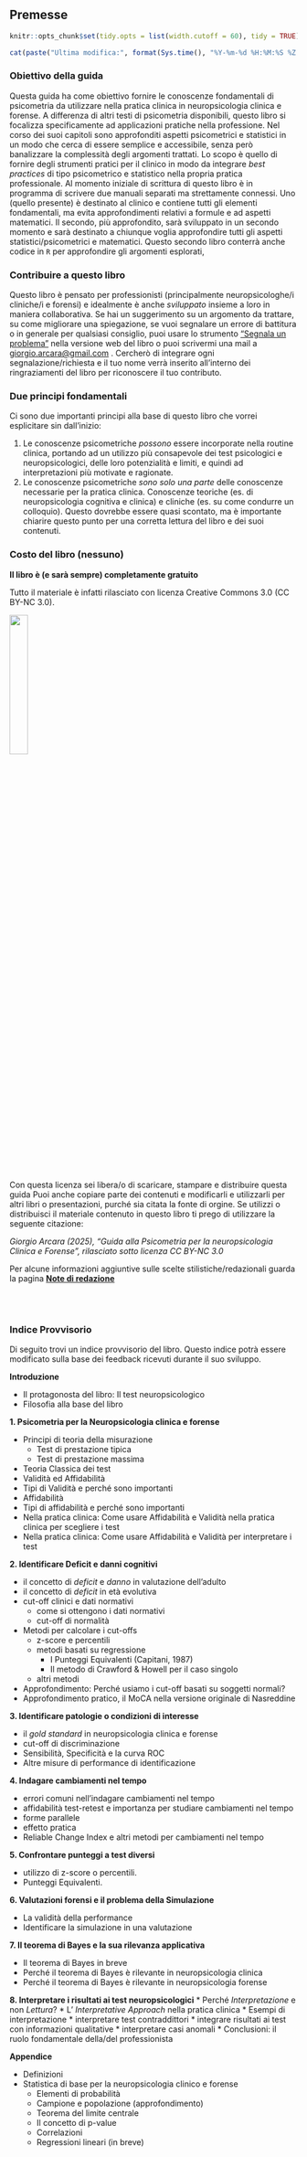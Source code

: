 ## Premesse {.unnumbered}
```r
knitr::opts_chunk$set(tidy.opts = list(width.cutoff = 60), tidy = TRUE)
```

```r
cat(paste("Ultima modifica:", format(Sys.time(), "%Y-%m-%d %H:%M:%S %Z."), "Versione 0.0.1."))
```

### Obiettivo della guida
Questa guida ha come obiettivo fornire le conoscenze fondamentali di psicometria da utilizzare nella pratica clinica in neuropsicologia clinica e forense.
A differenza di altri testi di psicometria disponibili, questo libro si focalizza specificamente ad applicazioni pratiche nella professione. Nel corso dei suoi capitoli sono approfonditi aspetti psicometrici e statistici in un modo che cerca di essere semplice e accessibile, senza però banalizzare la complessità degli argomenti trattati. 
Lo scopo è quello di fornire degli strumenti pratici per il clinico in modo da integrare _best practices_ di tipo psicometrico e statistico nella propria pratica professionale. 
Al momento iniziale di scrittura di questo libro è in programma di scrivere due manuali separati ma strettamente connessi. Uno (quello presente) è destinato al clinico e contiene tutti gli elementi fondamentali, ma evita approfondimenti relativi a formule e ad aspetti matematici. Il secondo, più approfondito, sarà sviluppato in un secondo momento e sarà destinato a chiunque voglia approfondire tutti gli aspetti statistici/psicometrici e matematici. Questo secondo libro conterrà anche codice in `R` per approfondire gli argomenti esplorati, 

### Contribuire a questo libro
Questo libro è pensato per professionisti (principalmente neuropsicologhe/i cliniche/i e forensi) e idealmente è anche _sviluppato_ insieme a loro in maniera collaborativa. Se hai un suggerimento su un argomento da trattare, su come migliorare una spiegazione, se vuoi segnalare un errore di battitura o in generale per qualsiasi consiglio, puoi usare lo strumento ["Segnala un problema"](https://github.com/giorgioarcara/guida-psicometria-pratica-clinica/issues/new) nella versione web del libro o puoi scrivermi una mail a <giorgio.arcara@gmail.com> . Cercherò di integrare ogni segnalazione/richiesta e il tuo nome verrà inserito all'interno dei ringraziamenti del libro per riconoscere il tuo contributo.


### Due principi fondamentali
Ci sono due importanti principi alla base di questo libro che vorrei esplicitare sin dall'inizio:

1. Le conoscenze psicometriche _possono_ essere incorporate nella routine clinica, portando ad un utilizzo più consapevole dei test psicologici e neuropsicologici, delle loro potenzialità e limiti, e quindi ad interpretazioni più motivate e ragionate.
2. Le conoscenze psicometriche _sono solo una parte_ delle conoscenze necessarie per la pratica clinica. Conoscenze teoriche (es. di neuropsicologia cognitiva e clinica) e cliniche (es. su come condurre un colloquio). Questo dovrebbe essere quasi scontato, ma è importante chiarire questo punto per una corretta lettura del libro e dei suoi contenuti.


### Costo del libro (nessuno)

**Il libro è (e sarà sempre) completamente gratuito**

Tutto il materiale è infatti rilasciato con licenza Creative Commons 3.0 (CC BY-NC 3.0). 

![](Figures/CC_license_3_0.png){width="25%"}

Con questa licenza sei libera/o di scaricare, stampare e distribuire questa guida Puoi anche copiare parte dei contenuti e modificarli e utilizzarli per altri libri o presentazioni, purché sia citata la fonte di orgine.
Se utilizzi o distribuisci il materiale contenuto in questo libro ti prego di utilizzare la seguente citazione:  

_Giorgio Arcara (2025), "Guida alla Psicometria per la neuropsicologia Clinica e Forense", rilasciato sotto licenza CC BY-NC 3.0_

Per alcune informazioni aggiuntive sulle scelte stilistiche/redazionali guarda la pagina 
[**Note di redazione**](appendices/note-redazione#note-di-redazione)

:::{.raw-latex}
\vspace{2em}
:::

::: {.raw-html}
<br><br>
:::

### Indice Provvisorio
Di seguito trovi un indice provvisorio del libro. Questo indice potrà essere modificato sulla base dei feedback ricevuti durante il suo sviluppo.

**Introduzione**

  * Il protagonosta del libro: Il test neuropsicologico
  * Filosofia alla base del libro

**1. Psicometria per la Neuropsicologia clinica e forense**

  * Principi di teoria della misurazione
    * Test di prestazione tipica 
    * Test di prestazione massima
  * Teoria Classica dei test
  * Validità ed Affidabilità
  * Tipi di Validità e perché sono importanti
  * Affidabilità
  * Tipi di affidabilità e perché sono importanti
  * Nella pratica clinica: Come usare Affidabilità e Validità nella pratica clinica per scegliere i test
  * Nella pratica clinica: Come usare Affidabilità e Validità per interpretare i test

**2. Identificare Deficit e danni cognitivi**

  * il concetto di _deficit_ e _danno_ in valutazione dell'adulto
  * il concetto di _deficit_ in età evolutiva
  * cut-off clinici e dati normativi
    * come si ottengono i dati normativi
    * cut-off di normalità
  * Metodi per calcolare i cut-offs
    * z-score e percentili
    * metodi basati su regressione
        * I Punteggi Equivalenti (Capitani, 1987)
        * Il metodo di Crawford & Howell per il caso singolo
    * altri metodi
  * Approfondimento: Perché usiamo i cut-off basati su soggetti normali?
  * Approfondimento pratico, il MoCA nella versione originale di Nasreddine
  
**3. Identificare patologie o condizioni di interesse**

  * il _gold standard_ in neuropsicologia clinica e forense
  * cut-off di discriminazione
  * Sensibilità, Specificità e la curva ROC
  * Altre misure di performance di identificazione
  
**4. Indagare cambiamenti nel tempo** 

  * errori comuni nell'indagare cambiamenti nel tempo
  * affidabilità test-retest e importanza per studiare cambiamenti nel tempo
  * forme parallele
  * effetto pratica
  * Reliable Change Index e altri metodi per cambiamenti nel tempo
  
**5. Confrontare punteggi a test diversi**

 * utilizzo di z-score o percentili.
 * Punteggi Equivalenti.
 
**6. Valutazioni forensi e il problema della Simulazione**

  * La validità della performance
  * Identificare la simulazione in una valutazione
  
**7. Il teorema di Bayes e la sua rilevanza applicativa**

  * Il teorema di Bayes in breve
  * Perché il teorema di Bayes è rilevante in neuropsicologia clinica
  * Perché il teorema di Bayes è rilevante in neuropsicologia forense

**8. Interpretare i risultati ai test neuropsicologici**
  * Perché _Interpretazione_ e non _Lettura_?
  * L' _Interpretative Approach_ nella pratica clinica
  * Esempi di interpretazione
    * interpretare test contraddittori
    * integrare risultati ai test con informazioni qualitative
    * interpretare casi anomali
  * Conclusioni: il ruolo fondamentale della/del professionista
  
**Appendice**

  * Definizioni
  * Statistica di base per la neuropsicologia clinico e forense
    * Elementi di probabilità
    * Campione e popolazione (approfondimento)
    * Teorema del limite centrale
    * Il concetto di p-value
    * Correlazioni
    * Regressioni lineari (in breve)
